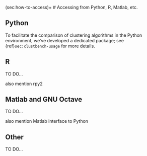 (sec:how-to-access)=
# Accessing from Python, R, Matlab, etc.


## Python

To facilitate the comparison of clustering algorithms in the
Python environment, we've developed a dedicated package;
see {ref}`sec:clustbench-usage` for more details.


## R


TO DO...


also mention rpy2


## Matlab and GNU Octave


TO DO...

also mention Matlab interface to Python


## Other

TO DO...
